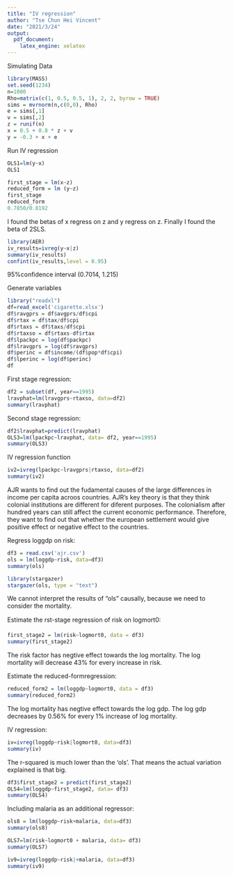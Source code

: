 ---
title: "IV regression"
author: "Tse Chun Hei Vincent"
date: "2021/3/24"
output:
  pdf_document:
    latex_engine: xelatex
---
Simulating Data
```{r}
library(MASS)
set.seed(1234)
n=1000
Rho=matrix(c(1, 0.5, 0.5, 1), 2, 2, byrow = TRUE)
sims = mvrnorm(n,c(0,0), Rho)
e = sims[,1] 
v = sims[,2]
z = runif(n)
x = 0.5 + 0.8 * z + v
y = -0.3 + x + e
```




Run IV regression
```{r}
OLS1=lm(y~x)
OLS1
```

```{r}
first_stage = lm(x~z)
reduced_form = lm (y~z)
first_stage 
reduced_form
0.7850/0.8192
```
I found the betas of x regress on z and y regress on z. Finally I found the beta of 2SLS.





```{r}
library(AER)
iv_results=ivreg(y~x|z)
summary(iv_results)
confint(iv_results,level = 0.95)
```
95%confidence interval (0.7014, 1.215)





Generate variables
```{r}
library("readxl")
df=read_excel('cigarette.xlsx')
df$ravgprs = df$avgprs/df$cpi
df$rtax = df$tax/df$cpi
df$rtaxs = df$taxs/df$cpi
df$rtaxso = df$rtaxs-df$rtax
df$lpackpc = log(df$packpc)
df$lravgprs = log(df$ravgprs)
df$perinc = df$income/(df$pop*df$cpi)
df$lperinc = log(df$perinc)
df
```

First stage regression:
```{r}
df2 = subset(df, year==1995)
lravphat=lm(lravgprs~rtaxso, data=df2)
summary(lravphat)
```

Second stage regression:
```{r}
df2$lravphat=predict(lravphat)
OLS3=lm(lpackpc~lravphat, data= df2, year==1995)
summary(OLS3)
```

IV regression function
```{r}
iv2=ivreg(lpackpc~lravgprs|rtaxso, data=df2)
summary(iv2)
```


AJR wants to find out the fudamental causes of the large differences in income per capita acroos countries. AJR's key theory is that they think colonial institutions are different for diferent purposes. The colonialism after hundred years can still affect the current economic performance. Therefore, they want to find out that whether the european settlement would give positive effect or negative effect to the countries.




Regress loggdp on risk:
```{r}
df3 = read.csv('ajr.csv')
ols = lm(loggdp~risk, data=df3)
summary(ols)
```

```{r}
library(stargazer)
stargazer(ols, type = "text")
```
We cannot interpret the results of "ols" causally, because we need to consider the mortality.






Estimate the rst-stage regression of risk on logmort0:
```{r}
first_stage2 = lm(risk~logmort0, data = df3)
summary(first_stage2)
```
The risk factor has negtive effect towards the log mortality. The log mortality will decrease 43% for every increase in risk.






Estimate the reduced-formregression:
```{r}
reduced_form2 = lm(loggdp~logmort0, data = df3)
summary(reduced_form2)
```
The log mortality has negtive effect towards the log gdp. The log gdp decreases by 0.56% for every 1% increase of log mortality.






IV regression:
```{r}
iv=ivreg(loggdp~risk|logmort0, data=df3)
summary(iv)
```
The r-squared is much lower than the 'ols'. That means the actual variation explained is that big. 

```{r}
df3$first_stage2 = predict(first_stage2) 
OLS4=lm(loggdp~first_stage2, data= df3)
summary(OLS4)
```








Including malaria as an additional regressor:
```{r}
ols8 = lm(loggdp~risk+malaria, data=df3)
summary(ols8)
```

```{r}
OLS7=lm(risk~logmort0 + malaria, data= df3)
summary(OLS7)
```

```{r}
iv9=ivreg(loggdp~risk|+malaria, data=df3)
summary(iv9)
```